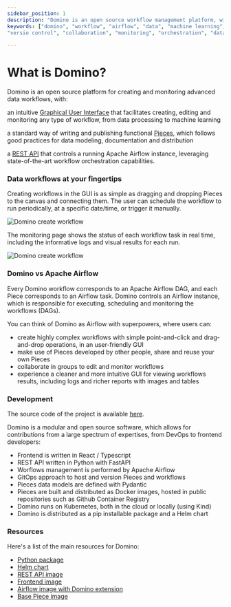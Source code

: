 ```yaml
---
sidebar_position: 1
description: "Domino is an open source workflow management platform, with an intuitive Graphical User Interface that facilitates creating, editing and monitoring any type of Workflow, from data processing to machine learning."
keywords: ["domino", "workflow", "airflow", "data", "machine learning", "ml", "data science", "data engineering", "dataops", "mlops", "devops", "kubernetes", "k8s", "helm", "python", "react", "typescript", "fastapi", "gitops", "docker", "github", "artifacthub", "pypi", "pip", "kind", "open source", "oss", "low code", "no code", "automation",
"versio control", "collaboration", "monitoring", "orchestration", "data pipeline"]

---
```



# What is Domino?

Domino is an open source platform for creating and monitoring advanced data workflows, with:

<p
    style={{
        display: 'flex',
        alignItems: 'center',
        textDecoration: 'none',
        fontSize: '16px',
        textDecoration: 'none',
        margin: '0px 0px 10px 20px'
    }}
>
    <Icon icon="carbon:screen-map" width="30px" style={{ marginRight: '10px' }} />
    <div>
        an intuitive <a href="/domino_components/domino_components_gui">Graphical User Interface</a> that facilitates creating, editing and monitoring any type of workflow, from data processing to machine learning
    </div>
</p>

<p
    style={{
        display: 'flex',
        alignItems: 'center',
        textDecoration: 'none',
        fontSize: '16px',
        textDecoration: 'none',
        margin: '0px 0px 10px 20px'
    }}
>
    <Icon icon="ph:package" width="30px" style={{ marginRight: '10px' }} />
    <div>
        a standard way of writing and publishing functional <a href="/pieces">Pieces</a>, which follows good practices for data modeling, documentation and distribution
    </div>
</p>

<p
    style={{
        display: 'flex',
        alignItems: 'center',
        textDecoration: 'none',
        fontSize: '16px',
        textDecoration: 'none',
        margin: '0px 0px 10px 20px'
    }}
>
    <Icon icon="ph:gear" width="30px" style={{ marginRight: '10px' }} />
    <div>
        a <a href="/domino_components/domino_components_rest">REST API</a> that controls a running Apache Airflow instance, leveraging state-of-the-art workflow orchestration capabilities.
    </div>
</p>


### Data workflows at your fingertips

Creating workflows in the GUI is as simple as dragging and dropping Pieces to the canvas and connecting them. The user can schedule the workflow to run periodically, at a specific date/time, or trigger it manually.

![Domino create workflow](/img/intro/create-workflow.gif)


The monitoring page shows the status of each workflow task in real time, including the informative logs and visual results for each run.

![Domino create workflow](/img/domino_components/gui/run-workflow.gif)


### Domino vs Apache Airflow

Every Domino workflow corresponds to an Apache Airflow DAG, and each Piece corresponds to an Airflow task. Domino controls an Airflow instance, which is responsible for executing, scheduling and monitoring the workflows (DAGs).

You can think of Domino as Airflow with superpowers, where users can:

- create highly complex workflows with simple point-and-click and drag-and-drop operations, in an user-friendly GUI
- make use of Pieces developed by other people, share and reuse your own Pieces
- collaborate in groups to edit and monitor workflows
- experience a cleaner and more intuitive GUI for viewing workflows results, including logs and richer reports with images and tables


### Development

The source code of the project is available [here](https://github.com/Tauffer-Consulting/domino).

Domino is a modular and open source software, which allows for contributions from a large spectrum of expertises, from DevOps to frontend developers:

- Frontend is written in React / Typescript
- REST API written in Python with FastAPI
- Worflows management is performed by Apache Airflow
- GitOps approach to host and version Pieces and workflows
- Pieces data models are defined with Pydantic
- Pieces are built and distributed as Docker images, hosted in public repositories such as Github Container Registry
- Domino runs on Kubernetes, both in the cloud or locally (using Kind)
- Domino is distributed as a pip installable package and a Helm chart


### Resources

Here's a list of the main resources for Domino:

- [Python package](https://pypi.org/project/domino-py/)
- [Helm chart](https://artifacthub.io/packages/helm/domino/domino)
- [REST API image](https://github.com/Tauffer-Consulting/domino/pkgs/container/domino-rest)
- [Frontend image](https://github.com/Tauffer-Consulting/domino/pkgs/container/domino-frontend)
- [Airflow image with Domino extension](https://github.com/Tauffer-Consulting/domino/pkgs/container/domino-airflow-base)
- [Base Piece image](https://github.com/Tauffer-Consulting/domino/pkgs/container/domino-base-piece)

